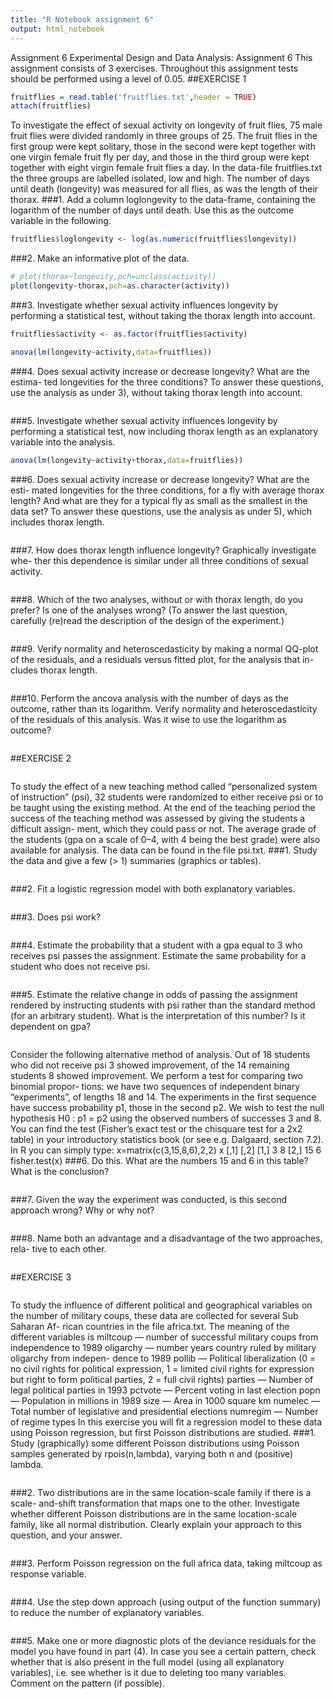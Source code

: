 ```yaml
---
title: "R Notebook assignment 6"
output: html_notebook
---
```

Assignment 6
Experimental Design and Data Analysis: Assignment 6
This assignment consists of 3 exercises. Throughout this assignment tests should be performed using a level of 0.05.
##EXERCISE 1
```r
fruitflies = read.table('fruitflies.txt',header = TRUE)
attach(fruitflies)
```

To investigate the effect of sexual activity on longevity of fruit flies, 75 male fruit flies were divided randomly in three groups of 25. The fruit flies in the first group were kept solitary, those in the second were kept together with one virgin female fruit fly per day, and those in the third group were kept together with eight virgin female fruit flies a day. In the data-file fruitflies.txt the three groups are labelled isolated, low and high. The number of days until death (longevity) was measured for all flies, as was the length of their thorax.
###1. Add a column loglongevity to the data-frame, containing the logarithm of the number of days until death. Use this as the outcome variable in the following.
```r
fruitflies$loglongevity <- log(as.numeric(fruitflies$longevity))
```

###2. Make an informative plot of the data.
```r


# plot(thorax~longevity,pch=unclass(activity))
plot(longevity~thorax,pch=as.character(activity))
```

###3. Investigate whether sexual activity influences longevity by performing a statistical test, without taking the thorax length into account.
```r
fruitflies$activity <- as.factor(fruitflies$activity)

anova(lm(longevity~activity,data=fruitflies))
```

###4. Does sexual activity increase or decrease longevity? What are the estima- ted longevities for the three conditions? To answer these questions, use the analysis as under 3), without taking thorax length into account.
```r

```

###5. Investigate whether sexual activity influences longevity by performing a statistical test, now including thorax length as an explanatory variable into the analysis.
```r
anova(lm(longevity~activity+thorax,data=fruitflies))
```
###6. Does sexual activity increase or decrease longevity? What are the esti- mated longevities for the three conditions, for a fly with average thorax length? And what are they for a typical fly as small as the smallest in the data set? To answer these questions, use the analysis as under 5), which includes thorax length.
```r

```
###7. How does thorax length influence longevity? Graphically investigate whe- ther this dependence is similar under all three conditions of sexual activity.
```r

```
###8. Which of the two analyses, without or with thorax length, do you prefer? Is one of the analyses wrong? (To answer the last question, carefully (re)read the description of the design of the experiment.)
```r

```
###9. Verify normality and heteroscedasticity by making a normal QQ-plot of the residuals, and a residuals versus fitted plot, for the analysis that in- cludes thorax length.
```r

```
###10. Perform the ancova analysis with the number of days as the outcome, rather than its logarithm. Verify normality and heteroscedasticity of the residuals of this analysis. Was it wise to use the logarithm as outcome?
```r

```



##EXERCISE 2
```r

```
To study the effect of a new teaching method called “personalized system of instruction” (psi), 32 students were randomized to either receive psi or to be taught using the existing method. At the end of the teaching period the success of the teaching method was assessed by giving the students a difficult assign- ment, which they could pass or not. The average grade of the students (gpa on a scale of 0–4, with 4 being the best grade) were also available for analysis.
The data can be found in the file psi.txt.
###1. Study the data and give a few (> 1) summaries (graphics or tables).
```r

```
###2. Fit a logistic regression model with both explanatory variables.
```r

```
###3. Does psi work?
```r

```
###4. Estimate the probability that a student with a gpa equal to 3 who receives psi passes the assignment. Estimate the same probability for a student who does not receive psi.
```r

```
###5. Estimate the relative change in odds of passing the assignment rendered by instructing students with psi rather than the standard method (for an arbitrary student). What is the interpretation of this number? Is it dependent on gpa?
```r

```
Consider the following alternative method of analysis. Out of 18 students who did not receive psi 3 showed improvement, of the 14 remaining students 8 showed improvement. We perform a test for comparing two binomial propor- tions: we have two sequences of independent binary “experiments”, of lengths 18 and 14. The experiments in the first sequence have success probability p1, those in the second p2. We wish to test the null hypothesis H0 : p1 = p2 using the observed numbers of successes 3 and 8. You can find the test (Fisher’s exact test or the chisquare test for a 2x2 table) in your introductory statistics book (or see e.g. Dalgaard, section 7.2). In R you can simply type:
x=matrix(c(3,15,8,6),2,2) 
x
[,1] [,2]
[1,]    3    8
[2,]   15    6
fisher.test(x)
###6. Do this. What are the numbers 15 and 6 in this table? What is the conclusion?
```r

```
###7. Given the way the experiment was conducted, is this second approach wrong? Why or why not?
```r

```
###8. Name both an advantage and a disadvantage of the two approaches, rela- tive to each other.
```r

```

##EXERCISE 3
```r

```
To study the influence of different political and geographical variables on the number of military coups, these data are collected for several Sub Saharan Af- rican countries in the file africa.txt. The meaning of the different variables is miltcoup — number of successful military coups from independence to 1989 oligarchy — number years country ruled by military oligarchy from indepen- dence to 1989
pollib — Political liberalization (0 = no civil rights for political expression, 1 = limited civil rights for expression but right to form political parties, 2 = full civil rights)
parties — Number of legal political parties in 1993
pctvote — Percent voting in last election
popn — Population in millions in 1989
size — Area in 1000 square km
numelec — Total number of legislative and presidential elections numregim — Number of regime types
In this exercise you will fit a regression model to these data using Poisson regression, but first Poisson distributions are studied.
###1. Study (graphically) some different Poisson distributions using Poisson samples generated by rpois(n,lambda), varying both n and (positive) lambda.
```r

```
###2. Two distributions are in the same location-scale family if there is a scale- and-shift transformation that maps one to the other. Investigate whether different Poisson distributions are in the same location-scale family, like all normal distribution. Clearly explain your approach to this question, and your answer.
```r

```
###3. Perform Poisson regression on the full africa data, taking miltcoup as response variable.
```r

```
###4. Use the step down approach (using output of the function summary) to reduce the number of explanatory variables.
```r

```
###5. Make one or more diagnostic plots of the deviance residuals for the model you have found in part (4). In case you see a certain pattern, check whether that is also present in the full model (using all explanatory variables), i.e. see whether is it due to deleting too many variables. Comment on the pattern (if possible).
```r

```

